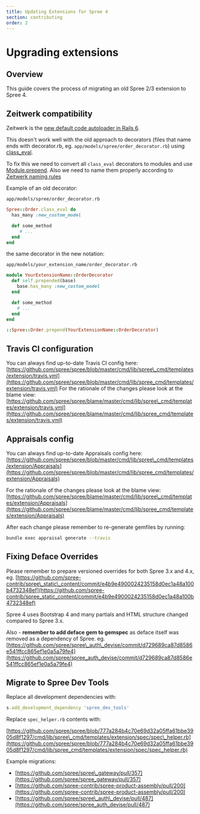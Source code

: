```yaml
---
title: Updating Extensions for Spree 4
section: contributing
order: 2
---
```


# Upgrading extensions

## Overview

This guide covers the process of migrating an old Spree 2/3 extension to Spree 4.

## Zeitwerk compatibility

Zeitwerk is the [new default code autoloader in Rails 6](https://weblog.rubyonrails.org/2019/2/22/zeitwerk-integration-in-rails-6-beta-2/).

This doesn't work well with the old approach to decorators \(files that name ends with decorator.rb, eg. `app/models/spree/order_decorator.rb`\) using [class\_eval](https://www.jimmycuadra.com/posts/metaprogramming-ruby-class-eval-and-instance-eval/).

To fix this we need to convert all `class_eval` decorators to modules and use [Module.prepend](https://medium.com/@leo_hetsch/ruby-modules-include-vs-prepend-vs-extend-f09837a5b073). Also we need to name them properly according to [Zeitwerk naming rules](https://github.com/fxn/zeitwerk#file-structure)

Example of an old decorator:

`app/models/spree/order_decorator.rb`

```ruby
Spree::Order.class_eval do
  has_many :new_custom_model

  def some_method
     # ...
  end
end
```

the same decorator in the new notation:

`app/models/your_extension_name/order_decorator.rb`

```ruby
module YourExtensionName::OrderDecorator
  def self.prepended(base)
    base.has_many :new_custom_model
  end

  def some_method
    # ...
  end
end

::Spree::Order.prepend(YourExtensionName::OrderDecorator)
```

## Travis CI configuration

You can always find up-to-date Travis CI config here: [https://github.com/spree/spree/blob/master/cmd/lib/spree\_cmd/templates/extension/travis.yml](https://github.com/spree/spree/blob/master/cmd/lib/spree_cmd/templates/extension/travis.yml) For the rationale of the changes please look at the blame view: [https://github.com/spree/spree/blame/master/cmd/lib/spree\_cmd/templates/extension/travis.yml](https://github.com/spree/spree/blame/master/cmd/lib/spree_cmd/templates/extension/travis.yml)

## Appraisals config

You can always find up-to-date Appraisals config here: [https://github.com/spree/spree/blob/master/cmd/lib/spree\_cmd/templates/extension/Appraisals](https://github.com/spree/spree/blob/master/cmd/lib/spree_cmd/templates/extension/Appraisals)

For the rationale of the changes please look at the blame view: [https://github.com/spree/spree/blame/master/cmd/lib/spree\_cmd/templates/extension/Appraisals](https://github.com/spree/spree/blame/master/cmd/lib/spree_cmd/templates/extension/Appraisals)

After each change please remember to re-generate gemfiles by running:

```bash
bundle exec appraisal generate --travis
```

## Fixing Deface Overrides

Please remember to prepare versioned overrides for both Spree 3.x and 4.x, eg. [https://github.com/spree-contrib/spree\_static\_content/commit/e4b9e4900024235158d0ec1a48a100b4732348ef](https://github.com/spree-contrib/spree_static_content/commit/e4b9e4900024235158d0ec1a48a100b4732348ef)

Spree 4 uses Bootstrap 4 and many partials and HTML structure changed compared to Spree 3.x.

Also - **remember to add deface gem to gemspec** as deface itself was removed as a dependency of Spree. eg. [https://github.com/spree/spree\_auth\_devise/commit/d729689ca87d8586e541ffcc865ef1e0a5a79fe4](https://github.com/spree/spree_auth_devise/commit/d729689ca87d8586e541ffcc865ef1e0a5a79fe4)

## Migrate to Spree Dev Tools

Replace all development dependencies with:

```ruby
s.add_development_dependency 'spree_dev_tools'
```

Replace `spec_helper.rb` contents with:

[https://github.com/spree/spree/blob/777a284b4c70e69d32a05ffa61bbe3905d8f1297/cmd/lib/spree\_cmd/templates/extension/spec/spec\_helper.rb](https://github.com/spree/spree/blob/777a284b4c70e69d32a05ffa61bbe3905d8f1297/cmd/lib/spree_cmd/templates/extension/spec/spec_helper.rb)

Example migrations:

* [https://github.com/spree/spree\_gateway/pull/357](https://github.com/spree/spree_gateway/pull/357)
* [https://github.com/spree-contrib/spree-product-assembly/pull/200](https://github.com/spree-contrib/spree-product-assembly/pull/200)
* [https://github.com/spree/spree\_auth\_devise/pull/487](https://github.com/spree/spree_auth_devise/pull/487)

